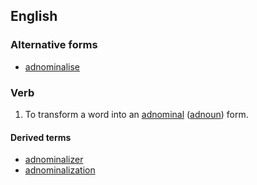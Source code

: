 ==English==

===Alternative forms===
*[[adnominalise]]

===Verb===
{{en-verb|adnominaliz}}

# {{context|linguistics|lang=en}} To transform a word into an [[adnominal]] ([[adnoun]]) form.

====Derived terms====
*[[adnominalizer]]
*[[adnominalization]]